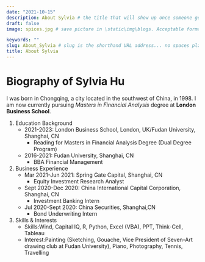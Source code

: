 ```yaml
---
date: "2021-10-15"
description: About Sylvia # the title that will show up once someone gets to this page
draft: false
image: spices.jpg # save picture in \static\img\blogs. Acceptable formats= jpg, jpeg, or png . Your iPhone pics wont work

keywords: ""
slug: About_Sylvia # slug is the shorthand URL address... no spaces plz
title: About Sylvia
---
```


# Biography of Sylvia Hu

I was born in Chongqing, a city located in the southwest of China, in 1998. I am now currently pursuing *Masters in Financial Analysis* degree at **London Business School**.

1. Education Background
    * 2021-2023: London Business School, London, UK/Fudan University, Shanghai, CN
        - Reading for Masters in Financial Analysis Degree (Dual Degree Program)
    * 2016-2021: Fudan University, Shanghai, CN
        - BBA Financial Management
2. Business Experience
    * Mar 2021-Jun 2021: Spring Gate Capital, Shanghai, CN
        - Equity Investment Research Analyst
    * Sept 2020-Dec 2020: China International Capital Corporation, Shanghai, CN
        - Investment Banking Intern
    * Jul 2020-Sept 2020: China Securities, Shanghai,CN
        - Bond Underwriting Intern
3. Skills & Interests
    * Skills:Wind, Capital IQ, R, Python, Excel (VBA), PPT, Think-Cell, Tableau
    * Interest:Painting (Sketching, Gouache, Vice President of Seven-Art drawing club at Fudan University), Piano, Photography, Tennis, Travelling
